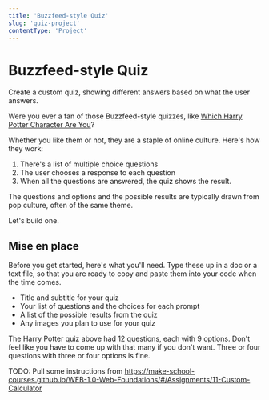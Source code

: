 ```yaml
---
title: 'Buzzfeed-style Quiz'
slug: 'quiz-project'
contentType: 'Project'
---
```


# Buzzfeed-style Quiz

Create a custom quiz, showing different answers based on what the user answers.

Were you ever a fan of those Buzzfeed-style quizzes, like
[Which Harry Potter Character Are You](https://web.archive.org/web/20210406175916/https://www.buzzfeed.com/marietelling/which-harry-potter-character-are-you)?

Whether you like them or not, they are a staple of online culture. Here's how they work:

1. There's a list of multiple choice questions
2. The user chooses a response to each question
3. When all the questions are answered, the quiz shows the result.

The questions and options and the possible results are typically drawn from pop culture, often of
the same theme.

Let's build one.

## Mise en place

Before you get started, here's what you'll need. Type these up in a doc or a text file, so that you
are ready to copy and paste them into your code when the time comes.

- Title and subtitle for your quiz
- Your list of questions and the choices for each prompt
- A list of the possible results from the quiz
- Any images you plan to use for your quiz

The Harry Potter quiz above had 12 questions, each with 9 options. Don't feel like you have to come
up with that many if you don't want. Three or four questions with three or four options is fine.

TODO: Pull some instructions from
https://make-school-courses.github.io/WEB-1.0-Web-Foundations/#/Assignments/11-Custom-Calculator
